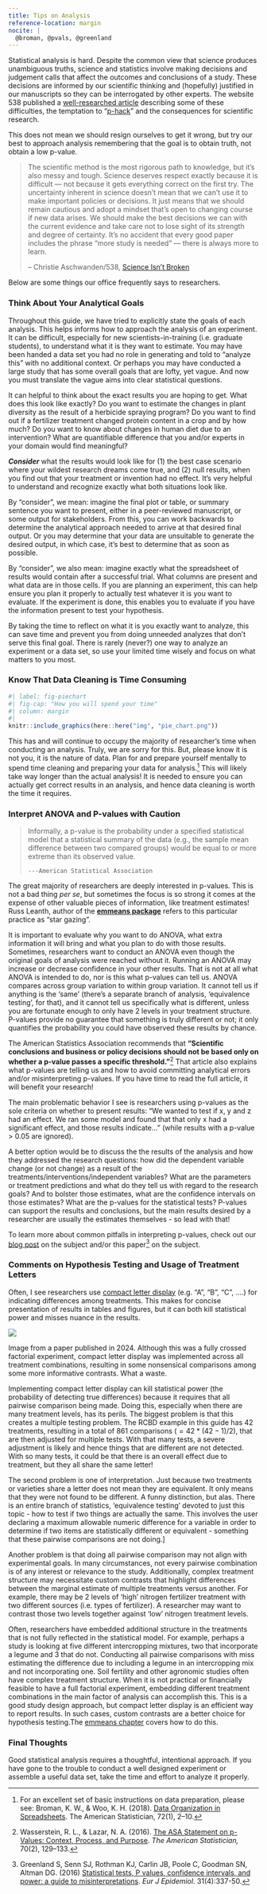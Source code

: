 ```yaml
---
title: Tips on Analysis
reference-location: margin
nocite: |
  @broman, @pvals, @greenland
---
```


Statistical analysis is hard. Despite the common view that science produces unambiguous truths, science and statistics involve making decisions and judgement calls that affect the outcomes and conclusions of a study. These decisions are informed by our scientific thinking and (hopefully) justified in our manuscripts so they can be interrogated by other experts. The website 538 published a [well-researched article](https://fivethirtyeight.com/features/science-isnt-broken/#part1) describing some of these difficulties, the temptation to "[p-hack](https://en.wikipedia.org/wiki/Data_dredging)" and the consequences for scientific research. 

This does not mean we should resign ourselves to get it wrong, but try our best to approach analysis remembering that the goal is to obtain truth, not obtain a low p-value. 

> The scientific method is the most rigorous path to knowledge, but it’s also messy and tough. Science deserves respect exactly because it is difficult — not because it gets everything correct on the first try. The uncertainty inherent in science doesn’t mean that we can’t use it to make important policies or decisions. It just means that we should remain cautious and adopt a mindset that’s open to changing course if new data arises. We should make the best decisions we can with the current evidence and take care not to lose sight of its strength and degree of certainty. It’s no accident that every good paper includes the phrase “more study is needed” — there is always more to learn.
>
> -- Christie Aschwanden/538, [Science Isn't Broken](https://fivethirtyeight.com/features/science-isnt-broken/#part1)

Below are some things our office frequently says to researchers.

### Think About Your Analytical Goals

Throughout this guide, we have tried to explicitly state the goals of each analysis. This helps informs how to approach the analysis of an experiment. It can be difficult, especially for new scientists-in-training (i.e. graduate students), to understand what it is they want to estimate. You may have been handed a data set you had no role in generating and told to "analyze this" with no additional context. Or perhaps you may have conducted a large study that has some overall goals that are lofty, yet vague. And now you must translate the vague aims into clear statistical questions. 

It can helpful to think about the exact results you are hoping to get. What does this look like exactly? Do you want to estimate the changes in plant diversity as the result of a herbicide spraying program? Do you want to find out if a fertilizer treatment changed protein content in a crop and by how much? Do you want to know about changes in human diet due to an intervention? What are quantifiable difference that you and/or experts in your domain would find meaningful?

***Consider*** what the results would look like for (1) the best case scenario where your wildest research dreams come true, and (2) null results, when you find out that your treatment or invention had no effect. It's very helpful to understand and recognize exactly what both situations look like.

By "consider", we mean: imagine the final plot or table, or summary sentence you want to present, either in a peer-reviewed manuscript, or some output for stakeholders. From this, you can work backwards to determine the analytical approach needed to arrive at that desired final output. Or you may determine that your data are unsuitable to generate the desired output, in which case, it's best to determine that as soon as possible.

By "consider", we also mean: imagine exactly what the spreadsheet of results would contain after a successful trial. What columns are present and what data are in those cells. If you are planning an experiment, this can help ensure you plan it properly to actually test whatever it is you want to evaluate. If the experiment is done, this enables you to evaluate if you have the information present to test your hypothesis.

By taking the time to reflect on what it is you exactly want to analyze, this can save time and prevent you from doing unneeded analyzes that don't serve this final goal. There is rarely (never?) one way to analyze an experiment or a data set, so use your limited time wisely and focus on what matters to you most.

### Know That Data Cleaning is Time Consuming

```r
#| label: fig-piechart
#| fig-cap: "How you will spend your time"
#| column: margin
#| 
knitr::include_graphics(here::here("img", "pie_chart.png"))
```

This has and will continue to occupy the majority of researcher's time when conducting an analysis. Truly, we are sorry for this. But, please know it is not you, it is the nature of data. Plan for and prepare yourself mentally to spend time cleaning and preparing your data for analysis.[^analysis-tips-1] This will likely take way longer than the actual analysis! It is needed to ensure you can actually get correct results in an analysis, and hence data cleaning is worth the time it requires. 

[^analysis-tips-1]: For an excellent set of basic instructions on data preparation, please see: Broman, K. W., & Woo, K. H. (2018). [Data Organization in Spreadsheets](https://doi.org/10.1080/00031305.2017.1375989). The American Statistician, 72(1), 2–10. 


### Interpret ANOVA and P-values with Caution

> Informally, a p-value is the probability under a specified statistical model that a statistical summary of the data (e.g., the sample mean difference between two compared groups) would be equal to or more extreme than its observed value.
>
>     ---American Statistical Association

The great majority of researchers are deeply interested in p-values. This is not a bad thing *per se*, but sometimes the focus is so strong it comes at the expense of other valuable pieces of information, like treatment estimates! Russ Leanth, author of the **[emmeans package](https://rvlenth.github.io/emmeans/articles/basics.html#pvalues)** refers to this particular practice as "star gazing". 

It is important to evaluate why you want to do ANOVA, what extra information it will bring and what you plan to do with those results. Sometimes, researchers want to conduct an ANOVA even though the original goals of analysis were reached without it. Running an ANOVA may increase or decrease confidence in your other results. That is not at all what ANOVA is intended to do, nor is this what p-values can tell us. ANOVA compares across group variation to within group variation. It cannot tell us if anything is the 'same' (there's a separate branch of analysis, 'equivalence testing', for that), and it cannot tell us specifically what is different, unless you are fortunate enough to only have 2 levels in your treatment structure. P-values provide no guarantee that something is truly different or not; it only quantifies the probability you could have observed these results by chance.  

The American Statistics Association recommends that **"Scientific conclusions and business or policy decisions should not be based only on whether a p-value passes a specific threshold."**[^analysis-tips-2] That article also explains what p-values are telling us and how to avoid committing analytical errors and/or misinterpreting p-values. If you have time to read the full article, it will benefit your research!

[^analysis-tips-2]: Wasserstein, R. L., & Lazar, N. A. (2016). [The ASA Statement on p-Values: Context, Process, and Purpose](https://doi.org/10.1080/00031305.2016.1154108). *The American Statistician,* 70(2), 129–133.
 
The main problematic behavior I see is researchers using p-values as the sole criteria on whether to present results:  "We wanted to test if x, y and z had an effect. We ran some model and found that that only x had a significant effect, and those results indicate..." (while results with a p-value \> 0.05 are ignored).

A better option would be to discuss the the results of the analysis and how they addressed the research questions: how did the dependent variable change (or not change) as a result of the treatments/interventions/independent variables? What are the parameters or treatment predictions and what do they tell us with regard to the research goals? And to bolster those estimates, what are the confidence intervals on those estimates? What are the p-values for the statistical tests? P-values can support the results and conclusions, but the main results desired by a researcher are usually the estimates themselves - so lead with that!

To learn more about common pitfalls in interpreting p-values, check out our [blog post](https://agstats.io/posts/p-values/) on the subject and/or this paper[^analysis-tips-3] on the subject. 

[^analysis-tips-3]: Greenland S, Senn SJ, Rothman KJ, Carlin JB, Poole C, Goodman SN, Altman DG. (2016) [Statistical tests, P values, confidence intervals, and power: a guide to misinterpretations](https://doi.org/10.1007/s10654-016-0149-3). *Eur J Epidemiol*. 31(4):337-50. 

### Comments on Hypothesis Testing and Usage of Treatment Letters {#sec-cld_warning}

Often, I see researchers use [compact letter display](https://en.wikipedia.org/wiki/Compact_letter_display) (e.g. "A", "B", "C", ....) for indicating differences among treatments. This makes for concise presentation of results in tables and figures, but it can both kill statistical power and misses nuance in the results.

::: column-margin

![](../img/cld.png)


Image from a paper published in 2024. Although this was a fully crossed factorial experiment, compact letter display was implemented across all treatment combinations, resulting in some nonsensical comparisons among some more informative contrasts. What a waste. 

:::

Implementing compact letter display can kill statistical power (the probability of detecting true differences) because it requires that all pairwise comparison being made. Doing this, especially when there are many treatment levels, has its perils. The biggest problem is that this creates a multiple testing problem. The RCBD example in this guide has 42 treatments, resulting in a total of 861 comparisons ($=42*(42-1)/2$), that are then adjusted for multiple tests. With that many tests, a severe adjustment is likely and hence things that are different are not detected. With so many tests, it could be that there is an overall effect due to treatment, but they all share the same letter! 

The second problem is one of interpretation. Just because two treatments or varieties share a letter does not mean they are equivalent. It only means that they were not found to be different. A funny distinction, but alas. There is an entire branch of statistics, 'equivalence testing' devoted to just this topic - how to test if two things are actually the same. This involves the user declaring a maximum allowable numeric difference for a variable in order to determine if two items are statistically different or equivalent - something that these pairwise comparisons are not doing.]

Another problem is that doing all pairwise comparison may not align with experimental goals. In many circumstances, not every pairwise combination is of any interest or relevance to the study. Additionally, complex treatment structure may necessitate custom contrasts that highlight differences between the marginal estimate of multiple treatments versus another. For example, there may be 2 levels of 'high' nitrogen fertilizer treatment with two different sources (i.e. types of fertilizer). A researcher may want to contrast those two levels together against 'low' nitrogen treatment levels. 

Often, researchers have embedded additional structure in the treatments that is not fully reflected in the statistical model. For example, perhaps a study is looking at five different intercropping mixtures, two that incorporate a legume and 3 that do not. Conducting all pairwise comparisons with miss estimating the difference due to including a legume in an intercropping mix and not incorporating one. Soil fertility and other agronomic studies often have complex treatment structure. When it is not practical or financially feasible to have a full factorial experiment, embedding different treatment combinations in the main factor of analysis can accomplish this. This is a good study design approach, but compact letter display is an efficient way to report results. In such cases, custom contrasts are a better choice for hypothesis testing.The [emmeans chapter](means-and-contrasts.qmd) covers how to do this. 

### Final Thoughts

Good statistical analysis requires a thoughtful, intentional approach. If you have gone to the trouble to conduct a well designed experiment or assemble a useful data set, take the time and effort to analyze it properly. 

